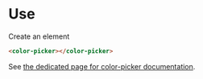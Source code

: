 
# Use

<Meta title="Use" />

Create an element 
```html
<color-picker></color-picker>
```
See [the dedicated page for color-picker documentation](/docs/color-picker--primary).